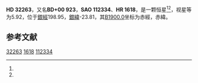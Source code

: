 {{Starbox begin
| name = HD 32263
}}
{{Starbox observe
| epoch = [[J2000.0|J2000.0]]
| constell = {{星座名待查}}<ref name=SIMBAD>{{cite web
 | url=http://simbad.u-strasbg.fr/simbad/sim-id?Ident=HR+1618
 | title =Pulsating variable Star
 | publisher=Centre de Données astronomiques de Strasbourg
 | work=SIMBAD
 | accessdate=2012-07-13}}</ref><ref name=DATA>{{cite web
 | url=http://vizier.u-strasbg.fr/viz-bin/VizieR-5?-out.add=.&-source=5050&-corr=PK=HR&-out.max=9999&HR=1618
 | title=VizieR Detailed Page
 | accessdate=2012-07-13
 | archive-date=2016-03-05
 | archive-url=https://web.archive.org/web/20160305023723/http://vizier.u-strasbg.fr/viz-bin/VizieR-5?-out.add=.&-source=5050&-corr=PK=HR&-out.max=9999&HR=1618
 | dead-url=no
 }}</ref>
| 星官 = 
| ra = {{RA|5|1|50.3}}<ref name=SIMBAD /><ref name=DATA />
| dec = {{DEC|+0|43|20}}<ref name=SIMBAD /><ref name=DATA />
| appmag_v = 5.92<ref name=SIMBAD /><ref name=DATA />
}}
{{Starbox character
| class = K0<ref name=SIMBAD /><ref name=DATA />
| b-v = 1.27<ref name=SIMBAD /><ref name=DATA />
| u-b = 1.39<ref name=SIMBAD /><ref name=DATA />
| r-i = <ref name=SIMBAD /><ref name=DATA />
| variable = 
}}
{{Starbox astrometry
| radial_v = 1.39
| prop_mo_ra = 21
| parallax = 
| p_error = 
}}
{{Starbox catalog
| names =BD+00 923，[[SAO星表|SAO]] 112334，[[HD星表|HD]] 32263，[[HR星表|HR]] 1618}}
{{Starbox reference |Simbad=HR+1618}}
{{Starbox end}}

'''HD 32263'''，又名'''BD+00 923'''，'''SAO 112334'''、'''HR 1618'''，是一颗恒星<ref name=SIMBAD /><ref name=DATA />，视星等为5.92，位于[[銀道座標系|銀經]]198.95，[[銀道座標系|銀緯]]-23.81，其[[B1900.0|B1900.0]]坐标为赤經{{RA|4|56|41.5}}，赤緯{{DEC|+0|-23.81|37}}。

== 参考文献 ==
{{reflist}}

{{star-stub}}

[[Category:HD和HDE天體|32263]]
[[Category:HR天體|1618]]
[[Category:SAO天體|112334]]
